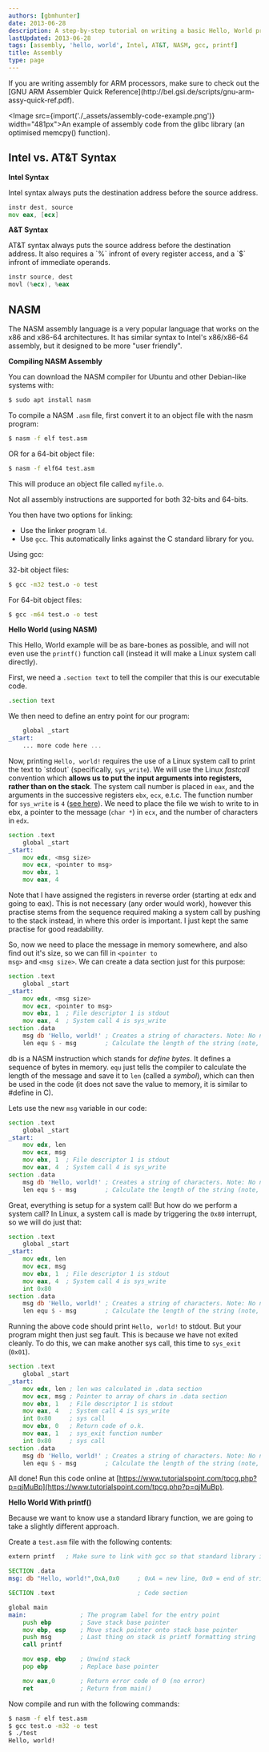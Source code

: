 ```yaml
---
authors: [gbmhunter]
date: 2013-06-28
description: A step-by-step tutorial on writing a basic Hello, World program in assembly.
lastUpdated: 2013-06-28
tags: [assembly, 'hello, world', Intel, AT&T, NASM, gcc, printf]
title: Assembly
type: page
---
```


<p>If you are writing assembly for ARM processors, make sure to check out the [GNU ARM Assembler Quick Reference](http://bel.gsi.de/scripts/gnu-arm-assy-quick-ref.pdf).</p>

<Image src={import('./_assets/assembly-code-example.png')} width="481px">An example of assembly code from the glibc library (an optimised memcpy() function).</Image>

<h2>Intel vs. AT&T Syntax</h2>

<b>Intel Syntax</b>

<p>Intel syntax always puts the destination address before the source address.</p>

```asm
instr dest, source
mov eax, [ecx]
```

<b>A&T Syntax</b>

<p>AT&T syntax always puts the source address before the destination address. It also requires a `%` infront of every register access, and a `$` infront of immediate operands.</p>

```asm
instr source, dest
movl (%ecx), %eax
```

<h2>NASM</h2>

<p>The NASM assembly language is a very popular language that works on the x86 and x86-64 architectures. It has similar syntax to Intel's x86/x86-64 assembly, but it designed to be more "user friendly".</p>

<b>Compiling NASM Assembly</b>

<p>You can download the NASM compiler for Ubuntu and other Debian-like systems with:</p>

```bash
$ sudo apt install nasm
```

<p>To compile a NASM <code>.asm</code> file, first convert it to an object file with the nasm program:</p>

```bash
$ nasm -f elf test.asm
```

<p>OR for a 64-bit object file:</p>

```bash
$ nasm -f elf64 test.asm
```
This will produce an object file called <code>myfile.o</code>.

<Aside type="note">
Not all assembly instructions are supported for both 32-bits and 64-bits.
</Aside>

<p>You then have two options for linking:</p>

<ul>
<li>Use the linker program <code>ld</code>.</li>
<li>Use <code>gcc</code>. This automatically links against the C standard library for you.</li>
</ul>

<p>Using gcc:</p>

<p>32-bit object files:</p>

```bash
$ gcc -m32 test.o -o test
```

For 64-bit object files:

```bash
$ gcc -m64 test.o -o test
```

<b>Hello World (using NASM)</b>

<p>This Hello, World example will be as bare-bones as possible, and will not even use the <code>printf()</code> function call (instead it will make a Linux system call directly).</p>

<p>First, we need a <code>.section text</code> to tell the compiler that this is our executable code.</p>

```asm
.section text
```

<p>We then need to define an entry point for our program:</p>

```asm
    global _start
_start:
    ... more code here ...
```

<p>Now, printing <code>Hello, world!</code> requires the use of a Linux system call to print the text to `stdout` (specifically, <code>sys_write</code>). We will use the Linux <i>fastcall</i> convention which <b>allows us to put the input arguments into registers, rather than on the stack</b>. The system call number is placed in <code>eax</code>, and the arguments in the successive registers <code>ebx</code>, <code>ecx</code>, e.t.c. The function number for <code>sys_write</code> is <code>4</code> (<a href="https://syscalls.kernelgrok.com/">see here</a>). We need to place the file we wish to write to in ebx, a pointer to the message (<code>char *</code>) in <code>ecx</code>, and the number of characters in <code>edx</code>.</p>

```asm
section .text
    global _start
_start:
    mov edx, <msg size>
    mov ecx, <pointer to msg>
    mov ebx, 1
    mov eax, 4
```

Note that I have assigned the registers in reverse order (starting at edx and going to eax). This is not necessary (any order would work), however this practise stems from the sequence required making a system call by pushing to the stack instead, in where this order is important. I just kept the same practise for good readability.

So, now we need to place the message in memory somewhere, and also find out it's size, so we can fill in <code>&lt;pointer to msg&gt;</code> and <code>&lt;msg size&gt;</code>. We can create a data section just for this purpose:

```asm
section .text
    global _start
_start:
    mov edx, <msg size>
    mov ecx, <pointer to msg>
    mov ebx, 1  ; File descriptor 1 is stdout
    mov eax, 4  ; System call 4 is sys_write
section .data
    msg db 'Hello, world!' ; Creates a string of characters. Note: No null terminator.
    len equ $ - msg        ; Calculate the length of the string (note, this does not store anything in memory)
```

db is a NASM instruction which stands for <i>define bytes</i>. It defines a sequence of bytes in memory. <code>equ</code> just tells the compiler to calculate the length of the message and save it to <code>len</code> (called a <i>symbol</i>), which can then be used in the code (it does not save the value to memory, it is similar to #define in C).

Lets use the new <code>msg</code> variable in our code:

```asm
section .text
    global _start
_start:
    mov edx, len
    mov ecx, msg
    mov ebx, 1  ; File descriptor 1 is stdout
    mov eax, 4  ; System call 4 is sys_write
section .data
    msg db 'Hello, world!' ; Creates a string of characters. Note: No null terminator.
    len equ $ - msg        ; Calculate the length of the string (note, this does not store anything in memory)
```

Great, everything is setup for a system call! But how do we perform a system call? In Linux, a system call is made by triggering the <code>0x80</code> interrupt, so we will do just that:

```asm
section .text
    global _start
_start:
    mov edx, len
    mov ecx, msg
    mov ebx, 1  ; File descriptor 1 is stdout
    mov eax, 4  ; System call 4 is sys_write
    int 0x80
section .data
    msg db 'Hello, world!' ; Creates a string of characters. Note: No null terminator.
    len equ $ - msg        ; Calculate the length of the string (note, this does not store anything in memory)
```

Running the above code should print <code>Hello, world!</code> to stdout. But your program might then just seg fault. This is because we have not exited cleanly. To do this, we can make another sys call, this time to <code>sys_exit</code> (<code>0x01</code>).

```asm
section .text
    global _start
_start:
    mov edx, len ; len was calculated in .data section
    mov ecx, msg ; Pointer to array of chars in .data section
    mov ebx, 1   ; File descriptor 1 is stdout
    mov eax, 4   ; System call 4 is sys_write
    int 0x80     ; sys call
    mov ebx, 0   ; Return code of o.k.
    mov eax, 1   ; sys_exit function number
    int 0x80     ; sys call
section .data
    msg db 'Hello, world!' ; Creates a string of characters. Note: No null terminator.
    len equ $ - msg        ; Calculate the length of the string (note, this does not store anything in memory)
```

All done! Run this code online at [https://www.tutorialspoint.com/tpcg.php?p=qjMuBp](https://www.tutorialspoint.com/tpcg.php?p=qjMuBp).

<b>Hello World With printf()</b>

Because we want to know use a standard library function, we are going to take a slightly different approach.

Create a <code>test.asm</code> file with the following contents:

```asm
extern printf   ; Make sure to link with gcc so that standard library is automatically linked against

SECTION .data
msg: db "Hello, world!",0xA,0x0     ; 0xA = new line, 0x0 = end of string

SECTION .text                       ; Code section

global main
main:               ; The program label for the entry point
    push ebp        ; Save stack base pointer
    mov ebp, esp    ; Move stack pointer onto stack base pointer
    push msg        ; Last thing on stack is printf formatting string
    call printf

    mov esp, ebp    ; Unwind stack
    pop ebp         ; Replace base pointer

    mov eax,0       ; Return error code of 0 (no error)
    ret             ; Return from main()
```

Now compile and run with the following commands:

```bash
$ nasm -f elf test.asm
$ gcc test.o -m32 -o test
$ ./test
Hello, world!
```
